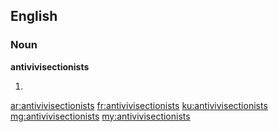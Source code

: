 ==English==

===Noun===
'''antivivisectionists'''

# {{plural of|antivivisectionist}}

[[ar:antivivisectionists]]
[[fr:antivivisectionists]]
[[ku:antivivisectionists]]
[[mg:antivivisectionists]]
[[my:antivivisectionists]]